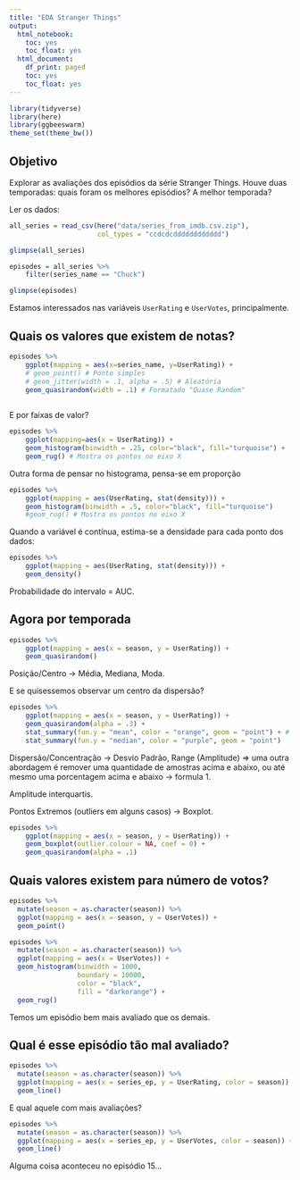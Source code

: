 ```yaml
---
title: "EDA Stranger Things"
output:
  html_notebook:
    toc: yes
    toc_float: yes
  html_document:
    df_print: paged
    toc: yes
    toc_float: yes
---
```


```r
library(tidyverse)
library(here)
library(ggbeeswarm)
theme_set(theme_bw())
```

## Objetivo

Explorar as avaliações dos episódios da série Stranger Things. Houve duas temporadas: quais foram os melhores episódios? A melhor temporada?

Ler os dados:

```r
all_series = read_csv(here("data/series_from_imdb.csv.zip"), 
                      col_types = "ccdcdcdddddddddddd") 

glimpse(all_series)

episodes = all_series %>% 
    filter(series_name == "Chuck") 

glimpse(episodes)
```

Estamos interessados nas variáveis `UserRating` e `UserVotes`, principalmente.

## Quais os valores que existem de notas? 

```r
episodes %>%
    ggplot(mapping = aes(x=series_name, y=UserRating)) +
    # geom_point() # Ponto simples
    # geom_jitter(width = .1, alpha = .5) # Aleatória
    geom_quasirandom(width = .1) # Formatado "Quase Random"
  
```

E por faixas de valor?

```r
episodes %>%
    ggplot(mapping=aes(x = UserRating)) +
    geom_histogram(binwidth = .25, color="black", fill="turquoise") +
    geom_rug() # Mostra os pontos no eixo X

```

Outra forma de pensar no histograma, pensa-se em proporção

```r
episodes %>%
    ggplot(mapping = aes(UserRating, stat(density))) +
    geom_histogram(binwidth = .5, color="black", fill="turquoise")
    #geom_rug() # Mostra os pontos no eixo X
```

Quando a variável é contínua, estima-se a densidade para cada ponto dos dados:

```r
episodes %>%
    ggplot(mapping = aes(UserRating, stat(density))) + 
    geom_density()
```
Probabilidade do intervalo = AUC.

## Agora por temporada

```r
episodes %>%
    ggplot(mapping = aes(x = season, y = UserRating)) +
    geom_quasirandom()
```

Posição/Centro -> Média, Mediana, Moda.

E se quisessemos observar um centro da dispersão?

```r
episodes %>%
    ggplot(mapping = aes(x = season, y = UserRating)) +
    geom_quasirandom(alpha = .3) + 
    stat_summary(fun.y = "mean", color = "orange", geom = "point") + # uma estatística
    stat_summary(fun.y = "median", color = "purple", geom = "point")
```

Dispersão/Concentração -> Desvio Padrão, Range (Amplitude) => uma outra abordagem é remover uma quantidade de amostras acima e abaixo, ou até mesmo uma porcentagem acima e abaixo -> formula 1.

Amplitude interquartis.

Pontos Extremos (outliers em alguns casos) -> Boxplot.

```r
episodes %>%
    ggplot(mapping = aes(x = season, y = UserRating)) + 
    geom_boxplot(outlier.colour = NA, coef = 0) +
    geom_quasirandom(alpha = .1)
```


## Quais valores existem para número de votos?

```r
episodes %>% 
  mutate(season = as.character(season)) %>% 
  ggplot(mapping = aes(x = season, y = UserVotes)) + 
  geom_point()
```

```r
episodes %>% 
  mutate(season = as.character(season)) %>% 
  ggplot(mapping = aes(x = UserVotes)) + 
  geom_histogram(binwidth = 1000, 
                 boundary = 10000,
                 color = "black", 
                 fill = "darkorange") + 
  geom_rug()
```

Temos um episódio bem mais avaliado que os demais.


## Qual é esse episódio tão mal avaliado?

```r
episodes %>% 
  mutate(season = as.character(season)) %>% 
  ggplot(mapping = aes(x = series_ep, y = UserRating, color = season)) + 
  geom_line()
```

E qual aquele com mais avaliações?

```r
episodes %>% 
  mutate(season = as.character(season)) %>% 
  ggplot(mapping = aes(x = series_ep, y = UserVotes, color = season)) + 
  geom_line()
```

Alguma coisa aconteceu no episódio 15...